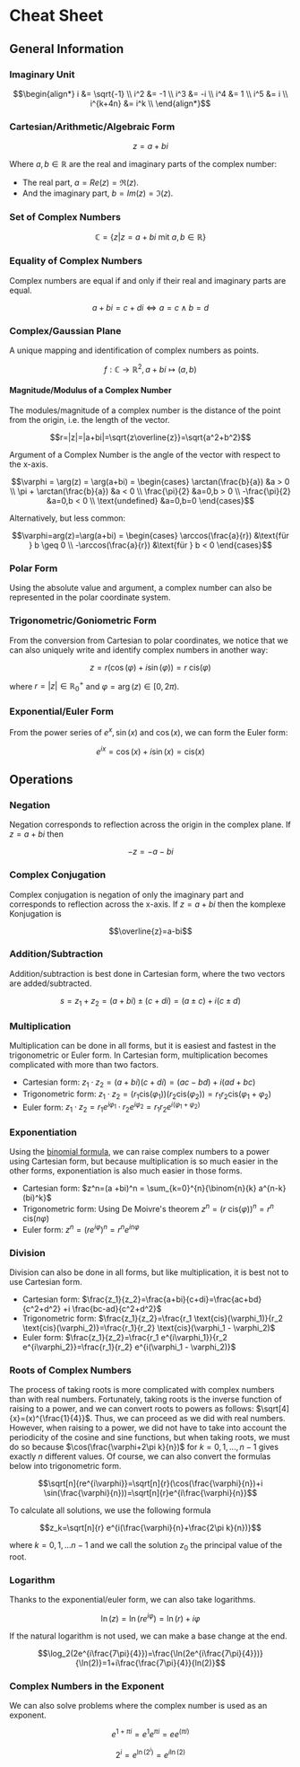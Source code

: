 # Cheat Sheet

## General Information

### Imaginary Unit

```math
\begin{align*}
i &= \sqrt{-1} \\
i^2 &= -1 \\
i^3 &= -i \\
i^4 &= 1 \\
i^5 &= i \\
i^{k+4n} &= i^k \\
\end{align*}
```

### Cartesian/Arithmetic/Algebraic Form

```math
z=a+bi
``` 

Where $a,b \in \mathbb{R}$ are the real and imaginary parts of the complex number:
- The real part, $a=Re(z)=\Re(z)$.
- And the imaginary part, $b=Im(z)=\Im(z)$.

### Set of Complex Numbers

```math
\mathbb{C}=\{z|z=a+bi\text{ mit }a,b \in \mathbb{R}\}
```

### Equality of Complex Numbers

Complex numbers are equal if and only if their real and imaginary parts are equal.

```math
a+bi=c+di \iff a=c \land b=d
```

### Complex/Gaussian Plane

A unique mapping and identification of complex numbers as points.

```math
f: \mathbb{C} \to \mathbb{R}^2, a+bi \mapsto (a,b)
```

#### Magnitude/Modulus of a Complex Number

The modules/magnitude of a complex number is the distance of the point from the origin, i.e. the length of the vector.

```math
r=|z|=|a+bi|=\sqrt{z\overline{z}}=\sqrt{a^2+b^2}
```

Argument of a Complex Number is the angle of the vector with respect to the x-axis.

```math
\varphi = \arg(z) = \arg(a+bi) = \begin{cases}
\arctan(\frac{b}{a}) &a > 0 \\
\pi + \arctan(\frac{b}{a}) &a < 0 \\
\frac{\pi}{2} &a=0,b > 0 \\
-\frac{\pi}{2} &a=0,b < 0 \\
\text{undefined} &a=0,b=0
\end{cases}
```

Alternatively, but less common:

```math
\varphi=arg(z)=\arg(a+bi) = \begin{cases}
\arccos(\frac{a}{r}) &\text{für } b \geq 0 \\
-\arccos(\frac{a}{r}) &\text{für } b < 0
\end{cases}
```

### Polar Form

Using the absolute value and argument, a complex number can also be represented in the polar coordinate system.

### Trigonometric/Goniometric Form

From the conversion from Cartesian to polar coordinates, we notice that we can also uniquely write and identify complex
numbers in another way:

```math
z=r(\cos(\varphi) + i \sin(\varphi))=r \text{ cis}(\varphi)
```

where  $r=|z| \in \mathbb{R}_0^+$ and $\varphi=\arg(z) \in [0,2\pi)$.

### Exponential/Euler Form

From the power series of $e^x,\sin(x)$ and $\cos(x)$, we can form the Euler form:

```math
e^{ix}=\cos(x)+i\sin(x)=\text{cis}(x)
```

## Operations

### Negation

Negation corresponds to reflection across the origin in the complex plane. If $z= a+bi$ then

```math
-z=-a-bi
```

### Complex Conjugation

Complex conjugation is negation of only the imaginary part and corresponds to reflection across the x-axis. If $z=a+bi$
then the  komplexe Konjugation is

```math
\overline{z}=a-bi
```

### Addition/Subtraction

Addition/subtraction is best done in Cartesian form, where the two vectors are added/subtracted.

```math
s=z_1 + z_2=(a+bi)\pm (c+di)=(a \pm c) + i(c\pm d)
```

### Multiplication

Multiplication can be done in all forms, but it is easiest and fastest in the trigonometric or Euler form. In Cartesian
form, multiplication becomes complicated with more than two factors.

- Cartesian form: $z_1 \cdot z_2=(a+bi)(c+di)=(ac-bd) + i(ad+bc)$
- Trigonometric form: $z_1 \cdot z_2 = (r_1 \text{cis}(\varphi_1))(r_2 \text{cis}(\varphi_2))=r_1r_2\text{cis}(\varphi_1 + \varphi_2)$
- Euler form: $z_1 \cdot z_2 = r_1 e^{i\varphi_1} \cdot r_2 e^{i\varphi_2}=r_1 r_2 e^{i(\varphi_1 + \varphi_2)}$

### Exponentiation

Using the [binomial formula](../functions/binomialCoefficient#for-binomial-terms), we can raise complex numbers to a
power using Cartesian form, but because multiplication is so much easier in the other forms, exponentiation is also much
easier in those forms.

- Cartesian form: $z^n=(a +bi)^n = \sum_{k=0}^{n}{\binom{n}{k} a^{n-k}(bi)^k}$
- Trigonometric form: Using De Moivre's theorem $z^n= (r \text{ cis}(\varphi))^n=r^n \text{ cis}(n\varphi)$
- Euler form: $z^n=(re^{i\varphi})^n=r^n e^{in\varphi}$

### Division

Division can also be done in all forms, but like multiplication, it is best not to use Cartesian form.

- Cartesian form: $\frac{z_1}{z_2}=\frac{a+bi}{c+di}=\frac{ac+bd}{c^2+d^2} +i \frac{bc-ad}{c^2+d^2}$
- Trigonometric form: $\frac{z_1}{z_2}=\frac{r_1 \text{cis}(\varphi_1)}{r_2 \text{cis}(\varphi_2)}=\frac{r_1}{r_2} \text{cis}(\varphi_1 - \varphi_2)$
- Euler form: $\frac{z_1}{z_2}=\frac{r_1 e^{i\varphi_1}}{r_2 e^{i\varphi_2}}=\frac{r_1}{r_2} e^{i(\varphi_1 - \varphi_2)}$


### Roots of Complex Numbers

The process of taking roots is more complicated with complex numbers than with real numbers. Fortunately, taking roots
is the inverse function of raising to a power, and we can convert roots to powers as follows: $\sqrt[4]{x}=(x)^{\frac{1}{4}}$.
Thus, we can proceed as we did with real numbers. However, when raising to a power, we did not have to take into account
the periodicity of the cosine and sine functions, but when taking roots, we must do so because
$\cos(\frac{\varphi+2\pi k}{n})$ for $k=0,1,...,n-1$ gives exactly $n$ different values. Of course, we can also convert
the formulas below into trigonometric form.

```math
\sqrt[n]{re^{i\varphi}}=\sqrt[n]{r}(\cos(\frac{\varphi}{n})+i \sin(\frac{\varphi}{n}))=\sqrt[n]{r}e^{i\frac{\varphi}{n}}
```

To calculate all solutions, we use the following formula

```math
z_k=\sqrt[n]{r} e^{i(\frac{\varphi}{n}+\frac{2\pi k}{n})}
```

where $k=0,1,...n-1$ and we call the solution $z_0$ the principal value of the root.

### Logarithm

Thanks to the exponential/euler form, we can also take logarithms.

```math
\ln(z)=\ln(re^{i\varphi})=\ln(r)+i\varphi
```

If the natural logarithm is not used, we can make a base change at the end.

```math
\log_2(2e^{i\frac{7\pi}{4}})=\frac{\ln(2e^{i\frac{7\pi}{4}})}{\ln(2)}=1+i\frac{\frac{7\pi}{4}}{ln(2)}
```

### Complex Numbers in the Exponent

We can also solve problems where the complex number is used as an exponent.

```math
e^{1+\pi i}=e^1e^{\pi i}=e e^{(\pi i)}
```

```math
2^i=e^{\ln(2^i)}=e^{i \ln(2)}
```